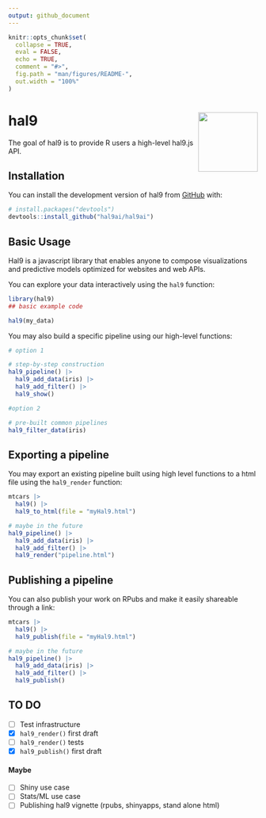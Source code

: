 ```yaml
---
output: github_document
---
```


<!-- README.md is generated from README.Rmd. Please edit that file -->

```r
knitr::opts_chunk$set(
  collapse = TRUE,
  eval = FALSE,
  echo = TRUE,
  comment = "#>",
  fig.path = "man/figures/README-",
  out.width = "100%"
)
```

# hal9 <img src="man/figures/logo.png" align="right" width="120" />

<!-- badges: start -->
<!-- badges: end -->

The goal of hal9 is to provide R users a high-level hal9.js API.

## Installation

You can install the development version of hal9 from [GitHub](https://github.com/) with:

``` r
# install.packages("devtools")
devtools::install_github("hal9ai/hal9ai")
```

## Basic Usage

Hal9 is a javascript library that enables anyone to compose visualizations and predictive models optimized for websites and web APIs.

You can explore your data interactively using the `hal9` function:

```r
library(hal9)
## basic example code

hal9(my_data)
```

You may also build a specific pipeline using our high-level functions:

```r
# option 1

# step-by-step construction
hal9_pipeline() |> 
  hal9_add_data(iris) |> 
  hal9_add_filter() |> 
  hal9_show()

#option 2

# pre-built common pipelines
hal9_filter_data(iris)
```

## Exporting a pipeline

You may export an existing pipeline built using high level functions to a html file using the `hal9_render` function:

```r
mtcars |> 
  hal9() |> 
  hal9_to_html(file = "myHal9.html")
```

```r
# maybe in the future
hal9_pipeline() |> 
  hal9_add_data(iris) |> 
  hal9_add_filter() |> 
  hal9_render("pipeline.html")
```

## Publishing a pipeline

You can also publish your work on RPubs and make it easily shareable through a link:

```r
mtcars |> 
  hal9() |> 
  hal9_publish(file = "myHal9.html")
```

```r
# maybe in the future
hal9_pipeline() |> 
  hal9_add_data(iris) |> 
  hal9_add_filter() |> 
  hal9_publish()
```

## TO DO

- [ ] Test infrastructure
- [x] `hal9_render()` first draft
- [ ] `hal9_render()` tests
- [x] `hal9_publish()` first draft

#### Maybe

- [ ] Shiny use case 
- [ ] Stats/ML use case
- [ ] Publishing hal9 vignette (rpubs, shinyapps, stand alone html)
